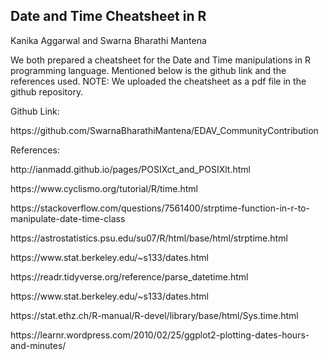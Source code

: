 ## Date and Time Cheatsheet in R

Kanika Aggarwal and Swarna Bharathi Mantena

We both prepared a cheatsheet for the Date and Time manipulations in R programming language. Mentioned below is the github link and the references used. 
NOTE: We uploaded the cheatsheet as a pdf file in the github repository. 
    
Github Link:

https://github.com/SwarnaBharathiMantena/EDAV_CommunityContribution

References:

http://ianmadd.github.io/pages/POSIXct_and_POSIXlt.html

https://www.cyclismo.org/tutorial/R/time.html

https://stackoverflow.com/questions/7561400/strptime-function-in-r-to-manipulate-date-time-class

https://astrostatistics.psu.edu/su07/R/html/base/html/strptime.html

https://www.stat.berkeley.edu/~s133/dates.html

https://readr.tidyverse.org/reference/parse_datetime.html

https://www.stat.berkeley.edu/~s133/dates.html 

https://stat.ethz.ch/R-manual/R-devel/library/base/html/Sys.time.html

https://learnr.wordpress.com/2010/02/25/ggplot2-plotting-dates-hours-and-minutes/

